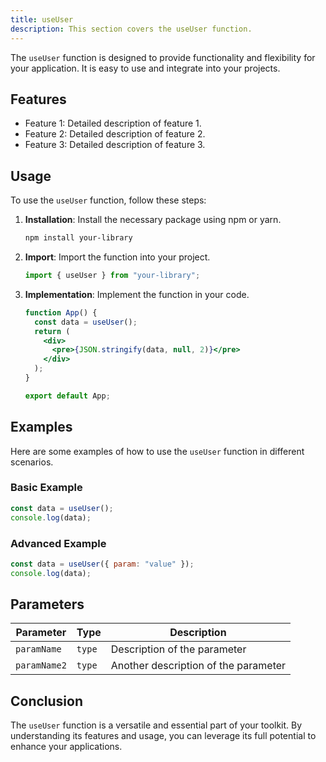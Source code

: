 ```yaml
---
title: useUser
description: This section covers the useUser function.
---
```


The `useUser` function is designed to provide functionality and flexibility for your application. It is easy to use and integrate into your projects.

## Features

- Feature 1: Detailed description of feature 1.
- Feature 2: Detailed description of feature 2.
- Feature 3: Detailed description of feature 3.

## Usage

To use the `useUser` function, follow these steps:

1. **Installation**: Install the necessary package using npm or yarn.
   ```bash
   npm install your-library
   ```
2. **Import**: Import the function into your project.
   ```jsx
   import { useUser } from "your-library";
   ```
3. **Implementation**: Implement the function in your code.

   ```jsx
   function App() {
     const data = useUser();
     return (
       <div>
         <pre>{JSON.stringify(data, null, 2)}</pre>
       </div>
     );
   }

   export default App;
   ```

## Examples

Here are some examples of how to use the `useUser` function in different scenarios.

### Basic Example

```jsx
const data = useUser();
console.log(data);
```

### Advanced Example

```jsx
const data = useUser({ param: "value" });
console.log(data);
```

## Parameters

| Parameter    | Type   | Description                          |
| ------------ | ------ | ------------------------------------ |
| `paramName`  | `type` | Description of the parameter         |
| `paramName2` | `type` | Another description of the parameter |

## Conclusion

The `useUser` function is a versatile and essential part of your toolkit. By understanding its features and usage, you can leverage its full potential to enhance your applications.
